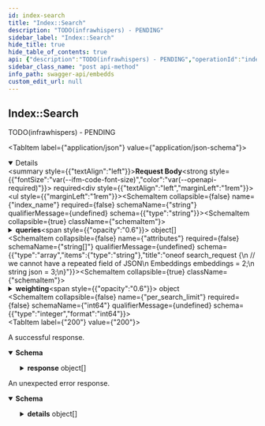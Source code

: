 ```yaml
---
id: index-search
title: "Index::Search"
description: "TODO(infrawhispers) - PENDING"
sidebar_label: "Index::Search"
hide_title: true
hide_table_of_contents: true
api: {"description":"TODO(infrawhispers) - PENDING","operationId":"index_search","responses":{"200":{"description":"A successful response.","content":{"application/json":{"schema":{"type":"object","properties":{"response":{"type":"array","items":{"type":"object","properties":{"search_id":{"type":"string"},"nns":{"type":"array","items":{"type":"object","properties":{"id":{"type":"string"},"distance":{"type":"number","format":"float"},"document":{"type":"string"}},"title":"apiNearestNeighbor"}},"err_message":{"type":"string"}},"title":"apiSearchResponse"}}},"title":"apiSearchIndexResponse"}}}},"default":{"description":"An unexpected error response.","content":{"application/json":{"schema":{"type":"object","properties":{"code":{"type":"integer","format":"int32"},"message":{"type":"string"},"details":{"type":"array","items":{"type":"object","properties":{"@type":{"type":"string"}},"additionalProperties":{},"title":"protobufAny"}}},"title":"rpcStatus"}}}}},"requestBody":{"content":{"application/json":{"schema":{"type":"object","properties":{"index_name":{"type":"string"},"queries":{"type":"array","items":{"type":"object","properties":{"text":{"type":"object","properties":{"id":{"type":"string"},"value":{"type":"string"},"bytes":{"type":"string","format":"byte"},"instruction":{"type":"string"}},"title":"apiContent"},"image_uri":{"type":"object","properties":{"id":{"type":"string"},"value":{"type":"string"},"bytes":{"type":"string","format":"byte"},"instruction":{"type":"string"}},"title":"apiContent"},"image_bytes":{"type":"object","properties":{"id":{"type":"string"},"value":{"type":"string"},"bytes":{"type":"string","format":"byte"},"instruction":{"type":"string"}},"title":"apiContent"},"embedding":{"type":"object","properties":{"id":{"type":"string"},"vals":{"type":"array","items":{"type":"number","format":"float"}}},"title":"apiEmbedding"}},"title":"apiSearchQuery"}},"attributes":{"type":"array","items":{"type":"string"},"title":"oneof search_request {\n  // we cannot have a repeated field of JSON\n  Embeddings embeddings = 2;\n  string json = 3;\n}"},"weighting":{"type":"object","additionalProperties":{"type":"number","format":"float"}},"per_search_limit":{"type":"integer","format":"int64"}},"title":"apiSearchIndexRequest"}}},"required":true},"tags":["Api"],"method":"post","path":"/index/search","jsonRequestBodyExample":{"index_name":"string","queries":[{"text":{"id":"string","value":"string","bytes":"string","instruction":"string"},"image_uri":{"id":"string","value":"string","bytes":"string","instruction":"string"},"image_bytes":{"id":"string","value":"string","bytes":"string","instruction":"string"},"embedding":{"id":"string","vals":[0]}}],"attributes":["string"],"weighting":{},"per_search_limit":0},"info":{"title":"embedds","version":"1.0.0","contact":{"name":"anansi","url":"https://github.com/infrawhispers/anansi","email":"infrawhispers@proton.me"},"license":{"name":"Apache 2.0 License","url":"https://github.com/infrawhispers/anansi/blob/main/LICENSE"}},"postman":{"name":"Index::Search","description":{"content":"TODO(infrawhispers) - PENDING","type":"text/plain"},"url":{"path":["index","search"],"host":["{{baseUrl}}"],"query":[],"variable":[]},"header":[{"key":"Content-Type","value":"application/json"},{"key":"Accept","value":"application/json"}],"method":"POST","body":{"mode":"raw","raw":"\"\"","options":{"raw":{"language":"json"}}}}}
sidebar_class_name: "post api-method"
info_path: swagger-api/embedds
custom_edit_url: null
---
```



## Index::Search



TODO(infrawhispers) - PENDING

<MimeTabs><TabItem label={"application/json"} value={"application/json-schema"}><details style={{}} data-collapsed={false} open={true}><summary style={{"textAlign":"left"}}><strong>Request Body</strong><strong style={{"fontSize":"var(--ifm-code-font-size)","color":"var(--openapi-required)"}}> required</strong></summary><div style={{"textAlign":"left","marginLeft":"1rem"}}></div><ul style={{"marginLeft":"1rem"}}><SchemaItem collapsible={false} name={"index_name"} required={false} schemaName={"string"} qualifierMessage={undefined} schema={{"type":"string"}}></SchemaItem><SchemaItem collapsible={true} className={"schemaItem"}><details style={{}}><summary style={{}}><strong>queries</strong><span style={{"opacity":"0.6"}}> object[]</span></summary><div style={{"marginLeft":"1rem"}}><li><div style={{"fontSize":"var(--ifm-code-font-size)","opacity":"0.6","marginLeft":"-.5rem","paddingBottom":".5rem"}}>Array [</div></li><SchemaItem collapsible={true} className={"schemaItem"}><details style={{}}><summary style={{}}><strong>text</strong><span style={{"opacity":"0.6"}}> object</span></summary><div style={{"marginLeft":"1rem"}}><SchemaItem collapsible={false} name={"id"} required={false} schemaName={"string"} qualifierMessage={undefined} schema={{"type":"string"}}></SchemaItem><SchemaItem collapsible={false} name={"value"} required={false} schemaName={"string"} qualifierMessage={undefined} schema={{"type":"string"}}></SchemaItem><SchemaItem collapsible={false} name={"bytes"} required={false} schemaName={"byte"} qualifierMessage={undefined} schema={{"type":"string","format":"byte"}}></SchemaItem><SchemaItem collapsible={false} name={"instruction"} required={false} schemaName={"string"} qualifierMessage={undefined} schema={{"type":"string"}}></SchemaItem></div></details></SchemaItem><SchemaItem collapsible={true} className={"schemaItem"}><details style={{}}><summary style={{}}><strong>image_uri</strong><span style={{"opacity":"0.6"}}> object</span></summary><div style={{"marginLeft":"1rem"}}><SchemaItem collapsible={false} name={"id"} required={false} schemaName={"string"} qualifierMessage={undefined} schema={{"type":"string"}}></SchemaItem><SchemaItem collapsible={false} name={"value"} required={false} schemaName={"string"} qualifierMessage={undefined} schema={{"type":"string"}}></SchemaItem><SchemaItem collapsible={false} name={"bytes"} required={false} schemaName={"byte"} qualifierMessage={undefined} schema={{"type":"string","format":"byte"}}></SchemaItem><SchemaItem collapsible={false} name={"instruction"} required={false} schemaName={"string"} qualifierMessage={undefined} schema={{"type":"string"}}></SchemaItem></div></details></SchemaItem><SchemaItem collapsible={true} className={"schemaItem"}><details style={{}}><summary style={{}}><strong>image_bytes</strong><span style={{"opacity":"0.6"}}> object</span></summary><div style={{"marginLeft":"1rem"}}><SchemaItem collapsible={false} name={"id"} required={false} schemaName={"string"} qualifierMessage={undefined} schema={{"type":"string"}}></SchemaItem><SchemaItem collapsible={false} name={"value"} required={false} schemaName={"string"} qualifierMessage={undefined} schema={{"type":"string"}}></SchemaItem><SchemaItem collapsible={false} name={"bytes"} required={false} schemaName={"byte"} qualifierMessage={undefined} schema={{"type":"string","format":"byte"}}></SchemaItem><SchemaItem collapsible={false} name={"instruction"} required={false} schemaName={"string"} qualifierMessage={undefined} schema={{"type":"string"}}></SchemaItem></div></details></SchemaItem><SchemaItem collapsible={true} className={"schemaItem"}><details style={{}}><summary style={{}}><strong>embedding</strong><span style={{"opacity":"0.6"}}> object</span></summary><div style={{"marginLeft":"1rem"}}><SchemaItem collapsible={false} name={"id"} required={false} schemaName={"string"} qualifierMessage={undefined} schema={{"type":"string"}}></SchemaItem><SchemaItem collapsible={false} name={"vals"} required={false} schemaName={"float[]"} qualifierMessage={undefined} schema={{"type":"array","items":{"type":"number","format":"float"}}}></SchemaItem></div></details></SchemaItem><li><div style={{"fontSize":"var(--ifm-code-font-size)","opacity":"0.6","marginLeft":"-.5rem"}}>]</div></li></div></details></SchemaItem><SchemaItem collapsible={false} name={"attributes"} required={false} schemaName={"string[]"} qualifierMessage={undefined} schema={{"type":"array","items":{"type":"string"},"title":"oneof search_request {\n  // we cannot have a repeated field of JSON\n  Embeddings embeddings = 2;\n  string json = 3;\n}"}}></SchemaItem><SchemaItem collapsible={true} className={"schemaItem"}><details style={{}}><summary style={{}}><strong>weighting</strong><span style={{"opacity":"0.6"}}> object</span></summary><div style={{"marginLeft":"1rem"}}><li><div><code>property name*</code><span style={{"opacity":"0.6"}}> number</span></div></li></div></details></SchemaItem><SchemaItem collapsible={false} name={"per_search_limit"} required={false} schemaName={"int64"} qualifierMessage={undefined} schema={{"type":"integer","format":"int64"}}></SchemaItem></ul></details></TabItem></MimeTabs><div><ApiTabs><TabItem label={"200"} value={"200"}><div>

A successful response.

</div><div><MimeTabs schemaType={"response"}><TabItem label={"application/json"} value={"application/json"}><SchemaTabs><TabItem label={"Schema"} value={"Schema"}><details style={{}} data-collapsed={false} open={true}><summary style={{"textAlign":"left"}}><strong>Schema</strong></summary><div style={{"textAlign":"left","marginLeft":"1rem"}}></div><ul style={{"marginLeft":"1rem"}}><SchemaItem collapsible={true} className={"schemaItem"}><details style={{}}><summary style={{}}><strong>response</strong><span style={{"opacity":"0.6"}}> object[]</span></summary><div style={{"marginLeft":"1rem"}}><li><div style={{"fontSize":"var(--ifm-code-font-size)","opacity":"0.6","marginLeft":"-.5rem","paddingBottom":".5rem"}}>Array [</div></li><SchemaItem collapsible={false} name={"search_id"} required={false} schemaName={"string"} qualifierMessage={undefined} schema={{"type":"string"}}></SchemaItem><SchemaItem collapsible={true} className={"schemaItem"}><details style={{}}><summary style={{}}><strong>nns</strong><span style={{"opacity":"0.6"}}> object[]</span></summary><div style={{"marginLeft":"1rem"}}><li><div style={{"fontSize":"var(--ifm-code-font-size)","opacity":"0.6","marginLeft":"-.5rem","paddingBottom":".5rem"}}>Array [</div></li><SchemaItem collapsible={false} name={"id"} required={false} schemaName={"string"} qualifierMessage={undefined} schema={{"type":"string"}}></SchemaItem><SchemaItem collapsible={false} name={"distance"} required={false} schemaName={"float"} qualifierMessage={undefined} schema={{"type":"number","format":"float"}}></SchemaItem><SchemaItem collapsible={false} name={"document"} required={false} schemaName={"string"} qualifierMessage={undefined} schema={{"type":"string"}}></SchemaItem><li><div style={{"fontSize":"var(--ifm-code-font-size)","opacity":"0.6","marginLeft":"-.5rem"}}>]</div></li></div></details></SchemaItem><SchemaItem collapsible={false} name={"err_message"} required={false} schemaName={"string"} qualifierMessage={undefined} schema={{"type":"string"}}></SchemaItem><li><div style={{"fontSize":"var(--ifm-code-font-size)","opacity":"0.6","marginLeft":"-.5rem"}}>]</div></li></div></details></SchemaItem></ul></details></TabItem><TabItem label={"Example (from schema)"} value={"Example (from schema)"}><ResponseSamples responseExample={"{\n  \"response\": [\n    {\n      \"search_id\": \"string\",\n      \"nns\": [\n        {\n          \"id\": \"string\",\n          \"distance\": 0,\n          \"document\": \"string\"\n        }\n      ],\n      \"err_message\": \"string\"\n    }\n  ]\n}"} language={"json"}></ResponseSamples></TabItem></SchemaTabs></TabItem></MimeTabs></div></TabItem><TabItem label={"default"} value={"default"}><div>

An unexpected error response.

</div><div><MimeTabs schemaType={"response"}><TabItem label={"application/json"} value={"application/json"}><SchemaTabs><TabItem label={"Schema"} value={"Schema"}><details style={{}} data-collapsed={false} open={true}><summary style={{"textAlign":"left"}}><strong>Schema</strong></summary><div style={{"textAlign":"left","marginLeft":"1rem"}}></div><ul style={{"marginLeft":"1rem"}}><SchemaItem collapsible={false} name={"code"} required={false} schemaName={"int32"} qualifierMessage={undefined} schema={{"type":"integer","format":"int32"}}></SchemaItem><SchemaItem collapsible={false} name={"message"} required={false} schemaName={"string"} qualifierMessage={undefined} schema={{"type":"string"}}></SchemaItem><SchemaItem collapsible={true} className={"schemaItem"}><details style={{}}><summary style={{}}><strong>details</strong><span style={{"opacity":"0.6"}}> object[]</span></summary><div style={{"marginLeft":"1rem"}}><li><div style={{"fontSize":"var(--ifm-code-font-size)","opacity":"0.6","marginLeft":"-.5rem","paddingBottom":".5rem"}}>Array [</div></li><SchemaItem collapsible={false} name={"@type"} required={false} schemaName={"string"} qualifierMessage={undefined} schema={{"type":"string"}}></SchemaItem><li><div style={{"fontSize":"var(--ifm-code-font-size)","opacity":"0.6","marginLeft":"-.5rem"}}>]</div></li></div></details></SchemaItem></ul></details></TabItem><TabItem label={"Example (from schema)"} value={"Example (from schema)"}><ResponseSamples responseExample={"{\n  \"code\": 0,\n  \"message\": \"string\",\n  \"details\": [\n    {\n      \"@type\": \"string\"\n    }\n  ]\n}"} language={"json"}></ResponseSamples></TabItem></SchemaTabs></TabItem></MimeTabs></div></TabItem></ApiTabs></div>
      
